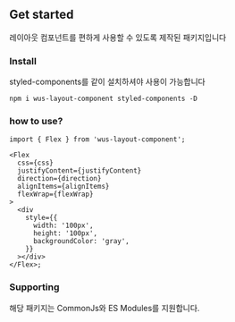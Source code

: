
<Meta title="Introduction" />

## Get started

레이아웃 컴포넌트를 편하게 사용할 수 있도록 제작된 패키지입니다

### Install

styled-components를 같이 설치하셔야 사용이 가능합니다

`npm i wus-layout-component styled-components -D`

### how to use?

```tsx
import { Flex } from 'wus-layout-component';

<Flex
  css={css}
  justifyContent={justifyContent}
  direction={direction}
  alignItems={alignItems}
  flexWrap={flexWrap}
>
  <div
    style={{
      width: '100px',
      height: '100px',
      backgroundColor: 'gray',
    }}
  ></div>
</Flex>;
```

### Supporting

해당 패키지는 CommonJs와 ES Modules를 지원합니다.
